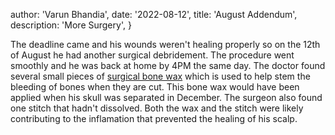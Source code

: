   author: 'Varun Bhandia',
  date: '2022-08-12',
  title: 'August Addendum',
  description: 'More Surgery',
}


The deadline came and his wounds weren't healing properly so on the 12th of August he had another surgical debridement. The procedure went smoothly and he was back at home by 4PM the same day. The doctor found several small pieces of [surgical bone wax](https://pubmed.ncbi.nlm.nih.gov/3805601/#:~:text=Bone%20wax%20is%20a%20nonabsorbable%20product%20used%20for,within%20body%20tissues%2C%20bone%20wax%20has%20possible%20side-effects.) which is used to help stem the bleeding of bones when they are cut. This bone wax would have been applied when his skull was separated in December. The surgeon also found one stitch that hadn't dissolved. Both the wax and the stitch were likely contributing to the inflamation that prevented the healing of his scalp.
